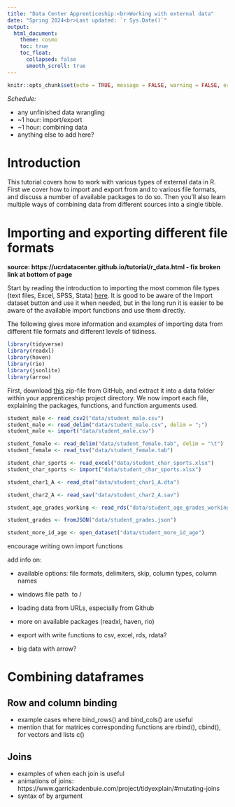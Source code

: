 ```yaml
---
title: "Data Center Apprenticeship:<br>Working with external data"
date: "Spring 2024<br>Last updated: `r Sys.Date()`"
output: 
  html_document:
    theme: cosmo
    toc: true
    toc_float:
      collapsed: false
      smooth_scroll: true
---
```


```r
knitr::opts_chunk$set(echo = TRUE, message = FALSE, warning = FALSE, error = FALSE)
```

*Schedule:*

* any unfinished data wrangling
* ~1 hour: import/export
* ~1 hour: combining data
* anything else to add here?

# Introduction

This tutorial covers how to work with various types of external data in R.
First we cover how to import and export from and to various file formats, and discuss a number of available packages to do so.
Then you'll also learn multiple ways of combining data from different sources into a single tibble.

# Importing and exporting different file formats

**source: https://ucrdatacenter.github.io/tutorial/r_data.html - fix broken link at bottom of page**

Start by reading the introduction to importing the most common file types (text files, Excel, SPSS, Stata) [here](https://ucrdatacenter.github.io/tutorial/r_data.html).
It is good to be aware of the Import dataset button and use it when needed, but in the long run it is easier to be aware of the available import functions and use them directly.

The following gives more information and examples of importing data from different file formats and different levels of tidiness.

```r
library(tidyverse)
library(readxl)
library(haven)
library(rio)
library(jsonlite)
library(arrow)
```


First, download [this](https://github.com/ucrdatacenter/projects/tree/main/apprenticeship/2_data) zip-file from GitHub, and extract it into a data folder within your apprenticeship project directory.
We now import each file, explaining the packages, functions, and function arguments used.

```r
student_male <- read_csv2("data/student_male.csv")
student_male <- read_delim("data/student_male.csv", delim = ";")
student_male <- import("data/student_male.csv")
```

```r
student_female <- read_delim("data/student_female.tab", delim = "\t")
student_female <- read_tsv("data/student_female.tab")
```

```r
student_char_sports <- read_excel("data/student_char_sports.xlsx")
student_char_sports <- import("data/student_char_sports.xlsx")
```

```r
student_char1_A <- read_dta("data/student_char1_A.dta")
```

```r
student_char2_A <- read_sav("data/student_char2_A.sav")
```

```r
student_age_grades_working <- read_rds("data/student_age_grades_working.rds")
```

```r
student_grades <- fromJSON("data/student_grades.json")
```

```r
student_more_id_age <- open_dataset("data/student_more_id_age")
```


encourage writing own import functions

add info on:

* available options: file formats, delimiters, skip, column types, column names  
* windows file path \ to /
* loading data from URLs, especially from Github
* more on available packages (readxl, haven, rio)
* export with write functions to csv, excel, rds, rdata?

* big data with arrow?


<!-- One of the most important skills for data science students is importing and exporting data in R. There are many options and packages available for this task, depending on the type and source of the data. In this text, we will cover some of the most common and useful ones. -->

<!-- The first option is to use the base R functions, such as read.table, read.csv, read.delim, write.table, write.csv, and write.delim. These functions allow you to read and write data from different file formats, such as text files, comma-separated values (CSV) files, and tab-delimited files. You can also specify various arguments to control how the data is imported or exported, such as the delimiter character, the number of lines to skip, the column types, and the column names. For example, to read a CSV file with a header row and a semicolon as the delimiter, you can use: -->

<!-- data <- read.csv("data.csv", sep = ";", header = TRUE) -->

<!-- To write a data frame to a CSV file with a comma as the delimiter, you can use: -->

<!-- write.csv(data, "data.csv", row.names = FALSE) -->

<!-- Note that if you are using Windows, you may need to replace the backslashes (\) in the file path with forward slashes (/), or use double backslashes (\\), to avoid errors. For example: -->

<!-- data <- read.csv("C:/Users/Name/Documents/data.csv") -->

<!-- or -->

<!-- data <- read.csv("C:\\Users\\Name\\Documents\\data.csv") -->

<!-- Another option is to use the readr and writr packages from the tidyverse collection of packages. These packages provide faster and more consistent versions of the base R functions, with similar syntax and arguments. They also have some additional features, such as progress bars, guessing column types, and specifying locale settings. For example, to read a tab-delimited file with no header row and specify the column types manually, you can use: -->

<!-- library(readr) -->
<!-- data <- read_tsv("data.tsv", col_names = FALSE, col_types = "icd") -->

<!-- To write a data frame to a tab-delimited file with no row names and quote all non-numeric columns, you can use: -->

<!-- library(writr) -->
<!-- write_tsv(data, "data.tsv", col_names = FALSE, quote = "nonnumeric") -->

<!-- You can also load data from URLs directly, without downloading them first. This is especially useful for accessing data from online repositories, such as GitHub. For example, to load a CSV file from GitHub using readr, you can use: -->

<!-- data <- read_csv("https://raw.githubusercontent.com/user/repo/master/data.csv") -->

<!-- If you want to import or export data from other file formats, such as Excel, SPSS, Stata, or SAS files, you may need to use some other packages that are specialized for those formats. Some of the most popular ones are readxl, haven, and rio. The readxl package allows you to read Excel files (.xls and .xlsx) using the read_excel function. The haven package allows you to read and write SPSS (.sav), Stata (.dta), and SAS (.sas7bdat) files using the read_sav, read_dta, read_sas, write_sav, write_dta, and write_sas functions. The rio package is a wrapper for many other packages that provides a simple and consistent interface for importing and exporting data from various formats using the import and export functions. For example, to import an Excel file using rio, you can use: -->

<!-- library(rio) -->
<!-- data <- import("data.xlsx") -->

<!-- To export a data frame to a Stata file using rio, you can use: -->

<!-- export(data, "data.dta") -->

<!-- Finally, if you want to save your data in a format that preserves the R objects and attributes exactly as they are in your workspace, you can use the save and load functions for .RData files or the saveRDS and readRDS functions for .rds files. These formats are useful for sharing data between R sessions or users without losing any information or structure. For example, to save a data frame to an .RData file, you can use: -->

<!-- save(data, file = "data.RData") -->

<!-- To load it back into your workspace later, you can use: -->

<!-- load("data.RData") -->

<!-- To save a single object to an .rds file (which can be more efficient than .RData files), you can use: -->

<!-- saveRDS(data, file = "data.rds") -->

<!-- To load it back into your workspace later (with a different name if you want), you can use: -->

<!-- data2 <- readRDS("data.rds") -->

# Combining dataframes

## Row and column binding

* example cases where bind_rows() and bind_cols() are useful
* mention that for matrices corresponding functions are rbind(), cbind(), for vectors and lists c()

<!-- One of the common tasks in data analysis is to combine different data sets into a single one. This can be done by either binding rows or columns of two or more data frames. The tidyverse package provides two functions for this purpose: bind_rows() and bind_cols(). These functions are similar to the base R functions rbind() and cbind(), but they have some advantages, such as preserving column names and types, and handling missing values. For matrices, rbind() and cbind() are still the preferred options, and for vectors and lists, the c() function can be used to concatenate them. -->


## Joins

* examples of when each join is useful
* animations of joins: https://www.garrickadenbuie.com/project/tidyexplain/#mutating-joins
* syntax of by argument

<!-- Mutating joins are a type of join operation that add columns from one data frame to another, based on matching values of some variables. They are useful when you want to combine information from different sources without losing observations or duplicating rows. In R, you can use the dplyr package from the tidyverse to perform mutating joins with a consistent syntax. -->

<!-- There are four types of mutating joins: inner join, left join, right join, and full join. Each one has a different behavior when there are unmatched rows in either data frame. Here is a brief summary of each join: -->

<!-- - inner_join(x, y) keeps only the rows in x that have a matching value in y. It is the most restrictive type of join, and it can result in data loss if there are unmatched rows. -->
<!-- - left_join(x, y) keeps all the rows in x, and adds columns from y if there is a match. If there is no match, it fills the new columns with NA values. It is useful when you want to preserve the original data frame and augment it with additional information. -->
<!-- - right_join(x, y) keeps all the rows in y, and adds columns from x if there is a match. If there is no match, it fills the new columns with NA values. It is useful when you want to use the second data frame as the reference and add information from the first one. -->
<!-- - full_join(x, y) keeps all the rows in x or y, and adds columns from both data frames if there is a match. If there is no match, it fills the new columns with NA values. It is useful when you want to include all possible combinations of values from both data frames. -->

<!-- To perform a mutating join, you need to specify which variables to use as the keys for matching. You can do this in two ways: -->

<!-- - If the variables have the same name in both data frames, you can use by = "variable" or by = c("var1", "var2", ...) to list them. -->
<!-- - If the variables have different names in each data frame, you can use by = join_by(x_var == y_var) or by = join_by(x_var1 == y_var1, x_var2 == y_var2, ...) to create an equality expression for each pair of variables. -->
